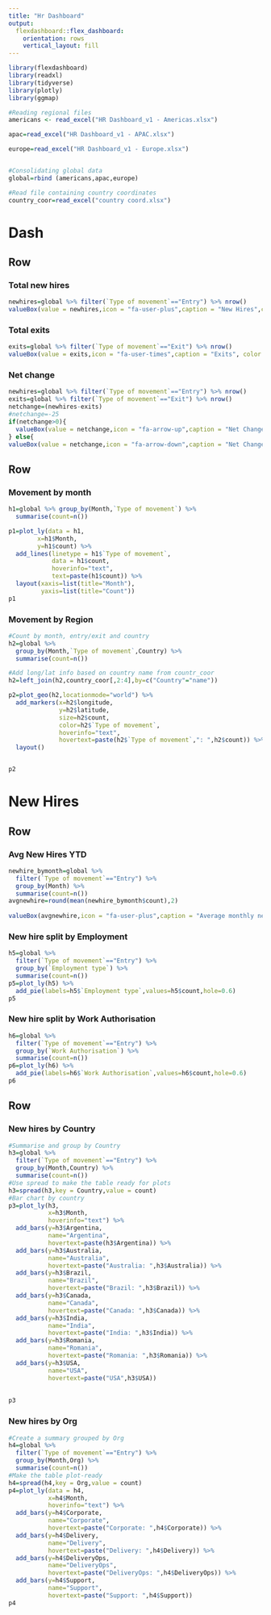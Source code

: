 ```yaml
---
title: "Hr Dashboard"
output: 
  flexdashboard::flex_dashboard:
    orientation: rows
    vertical_layout: fill
---
```


```r
library(flexdashboard)
library(readxl)
library(tidyverse)
library(plotly)
library(ggmap)

#Reading regional files
americans <- read_excel("HR Dashboard_v1 - Americas.xlsx")

apac=read_excel("HR Dashboard_v1 - APAC.xlsx")

europe=read_excel("HR Dashboard_v1 - Europe.xlsx")


#Consolidating global data 
global=rbind (americans,apac,europe)

#Read file containing country coordinates
country_coor=read_excel("country coord.xlsx")

```


Dash{data-icon="fa-globe"}
=========================

Row {data-width=150}
-----------------------------------------------------------------------

### Total new hires

```r
newhires=global %>% filter(`Type of movement`=="Entry") %>% nrow()
valueBox(value = newhires,icon = "fa-user-plus",caption = "New Hires",color = "green")

```

### Total exits
```r
exits=global %>% filter(`Type of movement`=="Exit") %>% nrow()
valueBox(value = exits,icon = "fa-user-times",caption = "Exits", color = "orange")
```

### Net change
```r
newhires=global %>% filter(`Type of movement`=="Entry") %>% nrow()
exits=global %>% filter(`Type of movement`=="Exit") %>% nrow()
netchange=(newhires-exits)
#netchange=-25
if(netchange>0){
  valueBox(value = netchange,icon = "fa-arrow-up",caption = "Net Change", color = "coral")
} else{
valueBox(value = netchange,icon = "fa-arrow-down",caption = "Net Change", color = "coral")}
```

Row
----------------------------------

### Movement by month
```r
h1=global %>% group_by(Month,`Type of movement`) %>% 
  summarise(count=n())

p1=plot_ly(data = h1,
        x=h1$Month,
        y=h1$count) %>% 
  add_lines(linetype = h1$`Type of movement`,
            data = h1$count,
            hoverinfo="text",
            text=paste(h1$count)) %>% 
  layout(xaxis=list(title="Month"),
         yaxis=list(title="Count")) 
p1

```

### Movement by Region
```r
#Count by month, entry/exit and country
h2=global %>% 
  group_by(Month,`Type of movement`,Country) %>% 
  summarise(count=n())

#Add long/lat info based on country name from countr_coor
h2=left_join(h2,country_coor[,2:4],by=c("Country"="name"))

p2=plot_geo(h2,locationmode="world") %>% 
  add_markers(x=h2$longitude,
              y=h2$latitude,
              size=h2$count,
              color=h2$`Type of movement`,
              hoverinfo="text",
              hovertext=paste(h2$`Type of movement`,": ",h2$count)) %>% 
  layout()


p2

```

New Hires{data-icon="fa-user-plus"}
===

Row {data-width=350}
-----------------------------------------------------------------------

### Avg New Hires YTD

```r

newhire_bymonth=global %>% 
  filter(`Type of movement`=="Entry") %>% 
  group_by(Month) %>% 
  summarise(count=n())
avgnewhire=round(mean(newhire_bymonth$count),2)
  
valueBox(avgnewhire,icon = "fa-user-plus",caption = "Average monthly new hires",color = "green")
```
### New hire split by Employment
```r
h5=global %>% 
  filter(`Type of movement`=="Entry") %>% 
  group_by(`Employment type`) %>% 
  summarise(count=n())
p5=plot_ly(h5) %>% 
  add_pie(labels=h5$`Employment type`,values=h5$count,hole=0.6)
p5
```


### New hire split by Work Authorisation
```r
h6=global %>% 
  filter(`Type of movement`=="Entry") %>% 
  group_by(`Work Authorisation`) %>% 
  summarise(count=n())
p6=plot_ly(h6) %>% 
  add_pie(labels=h6$`Work Authorisation`,values=h6$count,hole=0.6)
p6
```

Row
----------

### New hires by Country
```r
#Summarise and group by Country
h3=global %>% 
  filter(`Type of movement`=="Entry") %>% 
  group_by(Month,Country) %>% 
  summarise(count=n())
#Use spread to make the table ready for plots
h3=spread(h3,key = Country,value = count)
#Bar chart by country
p3=plot_ly(h3,
           x=h3$Month,
           hoverinfo="text") %>% 
  add_bars(y=h3$Argentina,
           name="Argentina",
           hovertext=paste(h3$Argentina)) %>% 
  add_bars(y=h3$Australia,
           name="Australia",
           hovertext=paste("Australia: ",h3$Australia)) %>% 
  add_bars(y=h3$Brazil,
           name="Brazil",
           hovertext=paste("Brazil: ",h3$Brazil)) %>%
  add_bars(y=h3$Canada,
           name="Canada",
           hovertext=paste("Canada: ",h3$Canada)) %>%
  add_bars(y=h3$India,
           name="India",
           hovertext=paste("India: ",h3$India)) %>%
  add_bars(y=h3$Romania,
           name="Romania",
           hovertext=paste("Romania: ",h3$Romania)) %>%
  add_bars(y=h3$USA,
           name="USA",
           hovertext=paste("USA",h3$USA))
  
  
p3
```


### New hires by Org
```r
#Create a summary grouped by Org
h4=global %>% 
  filter(`Type of movement`=="Entry") %>% 
  group_by(Month,Org) %>% 
  summarise(count=n())
#Make the table plot-ready
h4=spread(h4,key = Org,value = count)
p4=plot_ly(data = h4,
           x=h4$Month,
           hoverinfo="text") %>% 
  add_bars(y=h4$Corporate,
           name="Corporate",
           hovertext=paste("Corporate: ",h4$Corporate)) %>% 
  add_bars(y=h4$Delivery,
           name="Delivery",
           hovertext=paste("Delivery: ",h4$Delivery)) %>% 
  add_bars(y=h4$DeliveryOps,
           name="DeliveryOps",
           hovertext=paste("DeliveryOps: ",h4$DeliveryOps)) %>% 
  add_bars(y=h4$Support,
           name="Support",
           hovertext=paste("Support: ",h4$Support))
p4
```



